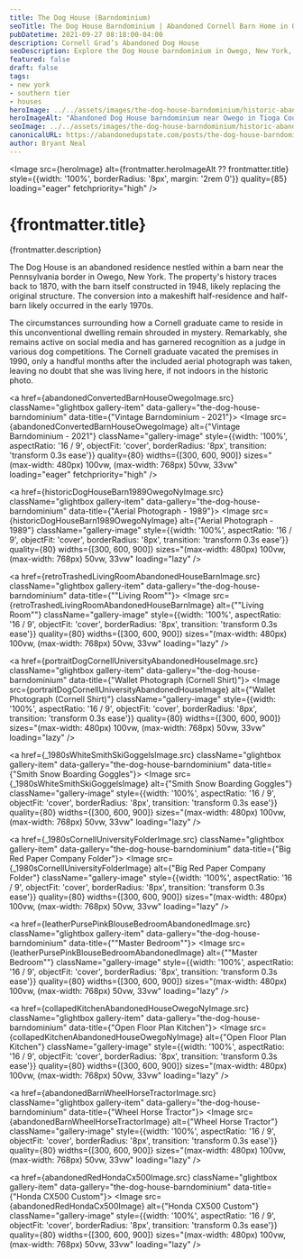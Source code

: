 ```yaml
---
title: The Dog House (Barndominium)
seoTitle: The Dog House Barndominium | Abandoned Cornell Barn Home in Owego NY
pubDatetime: 2021-09-27 08:18:00-04:00
description: Cornell Grad’s Abandoned Dog House
seoDescription: Explore the Dog House barndominium in Owego, New York, where a Cornell graduate converted a barn into an offbeat home now left to the elements.
featured: false
draft: false
tags:
- new york
- southern tier
- houses
heroImage: ../../assets/images/the-dog-house-barndominium/historic-abandoned-barn-dog-house-owego.jpg
heroImageAlt: "Abandoned Dog House barndominium near Owego in Tioga County, New York"
seoImage: ../../assets/images/the-dog-house-barndominium/historic-abandoned-barn-dog-house-owego.jpg
canonicalURL: https://abandonedupstate.com/posts/the-dog-house-barndominium/
author: Bryant Neal
---
```





<Image 
  src={heroImage} 
  alt={frontmatter.heroImageAlt ?? frontmatter.title}
  style={{width: '100%', borderRadius: '8px', margin: '2rem 0'}}
  quality={85}
  loading="eager"
  fetchpriority="high"
/>

# {frontmatter.title}
<p className="post-tagline" style={{ color: "#b9975c" }}>{frontmatter.description}</p>

The Dog House is an abandoned residence nestled within a barn near the Pennsylvania border in Owego, New York. The property's history traces back to 1870, with the barn itself constructed in 1948, likely replacing the original structure. The conversion into a makeshift half-residence and half-barn likely occurred in the early 1970s.

The circumstances surrounding how a Cornell graduate came to reside in this unconventional dwelling remain shrouded in mystery. Remarkably, she remains active on social media and has garnered recognition as a judge in various dog competitions. The Cornell graduate vacated the premises in 1990, only a handful months after the included aerial photograph was taken, leaving no doubt that she was living here, if not indoors in the historic photo.


<div className="gallery gallery--two">

<a href={abandonedConvertedBarnHouseOwegoImage.src} className="glightbox gallery-item" data-gallery="the-dog-house-barndominium" data-title={"Vintage Barndominium - 2021"}>
  <Image 
    src={abandonedConvertedBarnHouseOwegoImage} 
    alt={"Vintage Barndominium - 2021"}
    className="gallery-image" 
    style={{width: '100%', aspectRatio: '16 / 9', objectFit: 'cover', borderRadius: '8px', transition: 'transform 0.3s ease'}}
    quality={80}
    widths={[300, 600, 900]}
    sizes="(max-width: 480px) 100vw, (max-width: 768px) 50vw, 33vw"
    loading="eager"
    fetchpriority="high"
  />
</a>

<a href={historicDogHouseBarn1989OwegoNyImage.src} className="glightbox gallery-item" data-gallery="the-dog-house-barndominium" data-title={"Aerial Photograph - 1989"}>
  <Image 
    src={historicDogHouseBarn1989OwegoNyImage} 
    alt={"Aerial Photograph - 1989"}
    className="gallery-image" 
    style={{width: '100%', aspectRatio: '16 / 9', objectFit: 'cover', borderRadius: '8px', transition: 'transform 0.3s ease'}}
    quality={80}
    widths={[300, 600, 900]}
    sizes="(max-width: 480px) 100vw, (max-width: 768px) 50vw, 33vw"
    loading="lazy"
  />
</a>

<a href={retroTrashedLivingRoomAbandonedHouseBarnImage.src} className="glightbox gallery-item" data-gallery="the-dog-house-barndominium" data-title={"\"Living Room\""}>
  <Image 
    src={retroTrashedLivingRoomAbandonedHouseBarnImage} 
    alt={"\"Living Room\""}
    className="gallery-image" 
    style={{width: '100%', aspectRatio: '16 / 9', objectFit: 'cover', borderRadius: '8px', transition: 'transform 0.3s ease'}}
    quality={80}
    widths={[300, 600, 900]}
    sizes="(max-width: 480px) 100vw, (max-width: 768px) 50vw, 33vw"
    loading="lazy"
  />
</a>

<a href={portraitDogCornellUniversityAbandonedHouseImage.src} className="glightbox gallery-item" data-gallery="the-dog-house-barndominium" data-title={"Wallet Photograph (Cornell Shirt)"}>
  <Image 
    src={portraitDogCornellUniversityAbandonedHouseImage} 
    alt={"Wallet Photograph (Cornell Shirt)"}
    className="gallery-image" 
    style={{width: '100%', aspectRatio: '16 / 9', objectFit: 'cover', borderRadius: '8px', transition: 'transform 0.3s ease'}}
    quality={80}
    widths={[300, 600, 900]}
    sizes="(max-width: 480px) 100vw, (max-width: 768px) 50vw, 33vw"
    loading="lazy"
  />
</a>

<a href={_1980sWhiteSmithSkiGoggelsImage.src} className="glightbox gallery-item" data-gallery="the-dog-house-barndominium" data-title={"Smith Snow Boarding Goggles"}>
  <Image 
    src={_1980sWhiteSmithSkiGoggelsImage} 
    alt={"Smith Snow Boarding Goggles"}
    className="gallery-image" 
    style={{width: '100%', aspectRatio: '16 / 9', objectFit: 'cover', borderRadius: '8px', transition: 'transform 0.3s ease'}}
    quality={80}
    widths={[300, 600, 900]}
    sizes="(max-width: 480px) 100vw, (max-width: 768px) 50vw, 33vw"
    loading="lazy"
  />
</a>

<a href={_1980sCornellUniversityFolderImage.src} className="glightbox gallery-item" data-gallery="the-dog-house-barndominium" data-title={"Big Red Paper Company Folder"}>
  <Image 
    src={_1980sCornellUniversityFolderImage} 
    alt={"Big Red Paper Company Folder"}
    className="gallery-image" 
    style={{width: '100%', aspectRatio: '16 / 9', objectFit: 'cover', borderRadius: '8px', transition: 'transform 0.3s ease'}}
    quality={80}
    widths={[300, 600, 900]}
    sizes="(max-width: 480px) 100vw, (max-width: 768px) 50vw, 33vw"
    loading="lazy"
  />
</a>

<a href={leatherPursePinkBlouseBedroomAbandonedImage.src} className="glightbox gallery-item" data-gallery="the-dog-house-barndominium" data-title={"\"Master Bedroom\""}>
  <Image 
    src={leatherPursePinkBlouseBedroomAbandonedImage} 
    alt={"\"Master Bedroom\""}
    className="gallery-image" 
    style={{width: '100%', aspectRatio: '16 / 9', objectFit: 'cover', borderRadius: '8px', transition: 'transform 0.3s ease'}}
    quality={80}
    widths={[300, 600, 900]}
    sizes="(max-width: 480px) 100vw, (max-width: 768px) 50vw, 33vw"
    loading="lazy"
  />
</a>

<a href={collapedKitchenAbandonedHouseOwegoNyImage.src} className="glightbox gallery-item" data-gallery="the-dog-house-barndominium" data-title={"Open Floor Plan Kitchen"}>
  <Image 
    src={collapedKitchenAbandonedHouseOwegoNyImage} 
    alt={"Open Floor Plan Kitchen"}
    className="gallery-image" 
    style={{width: '100%', aspectRatio: '16 / 9', objectFit: 'cover', borderRadius: '8px', transition: 'transform 0.3s ease'}}
    quality={80}
    widths={[300, 600, 900]}
    sizes="(max-width: 480px) 100vw, (max-width: 768px) 50vw, 33vw"
    loading="lazy"
  />
</a>

<a href={abandonedBarnWheelHorseTractorImage.src} className="glightbox gallery-item" data-gallery="the-dog-house-barndominium" data-title={"Wheel Horse Tractor"}>
  <Image 
    src={abandonedBarnWheelHorseTractorImage} 
    alt={"Wheel Horse Tractor"}
    className="gallery-image" 
    style={{width: '100%', aspectRatio: '16 / 9', objectFit: 'cover', borderRadius: '8px', transition: 'transform 0.3s ease'}}
    quality={80}
    widths={[300, 600, 900]}
    sizes="(max-width: 480px) 100vw, (max-width: 768px) 50vw, 33vw"
    loading="lazy"
  />
</a>

<a href={abandonedRedHondaCx500Image.src} className="glightbox gallery-item" data-gallery="the-dog-house-barndominium" data-title={"Honda CX500 Custom"}>
  <Image 
    src={abandonedRedHondaCx500Image} 
    alt={"Honda CX500 Custom"}
    className="gallery-image" 
    style={{width: '100%', aspectRatio: '16 / 9', objectFit: 'cover', borderRadius: '8px', transition: 'transform 0.3s ease'}}
    quality={80}
    widths={[300, 600, 900]}
    sizes="(max-width: 480px) 100vw, (max-width: 768px) 50vw, 33vw"
    loading="lazy"
  />
</a>

</div>

